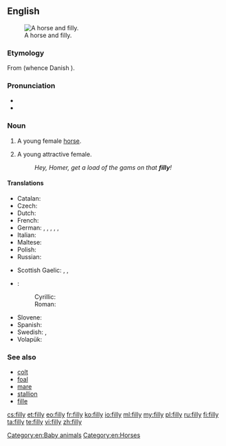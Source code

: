 ==English==
[[Image:Horse And Filly.jpg|thumb|right|A horse and filly.]]

===Etymology===
From {{etyl|non}} {{term|fylja|lang=non}} (whence Danish {{term|føl|lang=da}}).

===Pronunciation===
* {{audio|en-us-filly.ogg|Audio (US)}}
* {{rhymes|ɪli}}

===Noun===
{{en-noun|fillies}}

# A young female [[horse]].
# {{dated}} A young attractive female.
#: ''Hey, Homer, get a load of the gams on that '''filly'''!''

====Translations====
{{trans-top|young female horse}}
* Catalan: {{t|ca|poltra|f}}
* Czech: {{t+|cs|kobylka|f}}
* Dutch: {{t-|nl|merrieveulen|n}}
* French: {{t+|fr|pouliche|f}}
* German: {{t-|de|Stutenfohlen|n}}, {{t-|de|Stutenfüllen|n}}, {{t-|de|Stutfohlen|n}}, {{t-|de|Stutfüllen|n}}, {{t-|de|weibliches Fohlen|n}}, {{t-|de|weibliches Füllen|n}}
* Italian: {{t+|it|puledra|f}}
* Maltese: {{t-|mt|moħra|f}}
* Polish: {{t-|pl|klaczka|f}}
* Russian: {{t+|ru|кобылка|f}}
{{trans-mid}}
* Scottish Gaelic: {{t-|gd|cliobag|f}}, {{t-|gd|làireach|f}}, {{t-|gd|loth|f}}
* {{ttbc|sh}}:
*: Cyrillic: {{t-|sh|ждребица|f}}
*: Roman: {{t-|sh|ždrebica|f}}
* Slovene: {{t+|sl|žrebica|f}}
* Spanish: {{t-|es|potra|f}}
* Swedish: {{t-|sv|ungsto|n}}, {{t-|sv|stoföl|n}}
* Volapük: {{t+|vo|jijevodül}}
{{trans-bottom}}

===See also===
* [[colt]]
* [[foal]]
* [[mare]]
* [[stallion]]
* [[fille]]

[[Category:en:Baby animals]]
[[Category:en:Horses]]

[[cs:filly]]
[[et:filly]]
[[eo:filly]]
[[fr:filly]]
[[ko:filly]]
[[io:filly]]
[[ml:filly]]
[[my:filly]]
[[pl:filly]]
[[ru:filly]]
[[fi:filly]]
[[ta:filly]]
[[te:filly]]
[[vi:filly]]
[[zh:filly]]